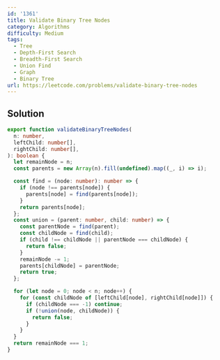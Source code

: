 ```yaml
---
id: '1361'
title: Validate Binary Tree Nodes
category: Algorithms
difficulty: Medium
tags:
  - Tree
  - Depth-First Search
  - Breadth-First Search
  - Union Find
  - Graph
  - Binary Tree
url: https://leetcode.com/problems/validate-binary-tree-nodes
---
```


## Solution

```typescript showLineNumbers
export function validateBinaryTreeNodes(
  n: number,
  leftChild: number[],
  rightChild: number[],
): boolean {
  let remainNode = n;
  const parents = new Array(n).fill(undefined).map((_, i) => i);

  const find = (node: number): number => {
    if (node !== parents[node]) {
      parents[node] = find(parents[node]);
    }
    return parents[node];
  };
  const union = (parent: number, child: number) => {
    const parentNode = find(parent);
    const childNode = find(child);
    if (child !== childNode || parentNode === childNode) {
      return false;
    }
    remainNode -= 1;
    parents[childNode] = parentNode;
    return true;
  };

  for (let node = 0; node < n; node++) {
    for (const childNode of [leftChild[node], rightChild[node]]) {
      if (childNode === -1) continue;
      if (!union(node, childNode)) {
        return false;
      }
    }
  }
  return remainNode === 1;
}
```
